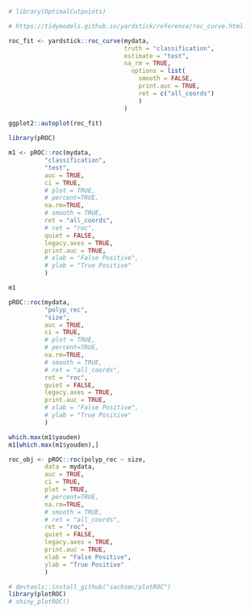 



```r
# library(OptimalCutpoints)
```




```r
# https://tidymodels.github.io/yardstick/reference/roc_curve.html

roc_fit <- yardstick::roc_curve(mydata,
                                truth = "classification", 
                                estimate = "test",
                                na_rm = TRUE,
                                  options = list(
                                    smooth = FALSE,
                                    print.auc = TRUE,
                                    ret = c("all_coords")
                                    )
                                )
                                
ggplot2::autoplot(roc_fit)

```






```r
library(pROC)

m1 <- pROC::roc(mydata,
          "classification",
          "test",
          auc = TRUE, 
          ci = TRUE,
          # plot = TRUE,
          # percent=TRUE, 
          na.rm=TRUE,
          # smooth = TRUE,
          ret = "all_coords",
          # ret = "roc",
          quiet = FALSE,
          legacy.axes = TRUE,
          print.auc = TRUE,
          # xlab = "False Positive",
          # ylab = "True Positive"
          )

```



```r
m1
```







```r

pROC::roc(mydata,
          "polyp_rec",
          "size",
          auc = TRUE, 
          ci = TRUE,
          # plot = TRUE,
          # percent=TRUE, 
          na.rm=TRUE,
          # smooth = TRUE,
          # ret = "all_coords",
          ret = "roc",
          quiet = FALSE,
          legacy.axes = TRUE,
          print.auc = TRUE,
          # xlab = "False Positive",
          # ylab = "True Positive"
          )


```



```r
which.max(m1$youden)
m1[which.max(m1$youden),]
```







```r


roc_obj <- pROC::roc(polyp_rec ~ size,
          data = mydata,
          auc = TRUE,
          ci = TRUE,
          plot = TRUE,
          # percent=TRUE, 
          na.rm=TRUE,
          # smooth = TRUE,
          # ret = "all_coords",
          ret = "roc",
          quiet = FALSE,
          legacy.axes = TRUE,
          print.auc = TRUE,
          xlab = "False Positive",
          ylab = "True Positive"
          )


```




```r
# devtools::install_github("sachsmc/plotROC")
library(plotROC)
# shiny_plotROC()


```




